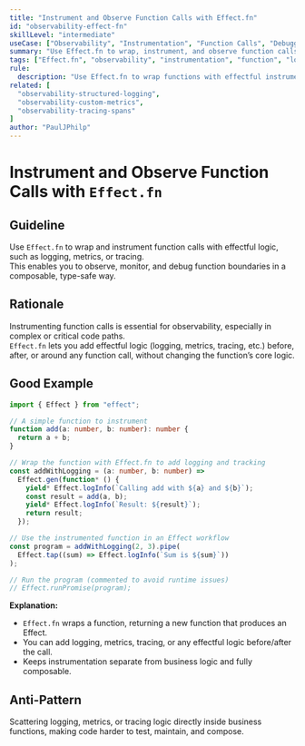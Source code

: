 ```yaml
---
title: "Instrument and Observe Function Calls with Effect.fn"
id: "observability-effect-fn"
skillLevel: "intermediate"
useCase: ["Observability", "Instrumentation", "Function Calls", "Debugging"]
summary: "Use Effect.fn to wrap, instrument, and observe function calls, enabling composable logging, metrics, and tracing at function boundaries."
tags: ["Effect.fn", "observability", "instrumentation", "function", "logging", "metrics", "tracing"]
rule:
  description: "Use Effect.fn to wrap functions with effectful instrumentation, such as logging, metrics, or tracing, in a composable and type-safe way."
related: [
  "observability-structured-logging",
  "observability-custom-metrics",
  "observability-tracing-spans"
]
author: "PaulJPhilp"
---
```


# Instrument and Observe Function Calls with `Effect.fn`

## Guideline

Use `Effect.fn` to wrap and instrument function calls with effectful logic, such as logging, metrics, or tracing.  
This enables you to observe, monitor, and debug function boundaries in a composable, type-safe way.

## Rationale

Instrumenting function calls is essential for observability, especially in complex or critical code paths.  
`Effect.fn` lets you add effectful logic (logging, metrics, tracing, etc.) before, after, or around any function call, without changing the function’s core logic.

## Good Example

```typescript
import { Effect } from "effect";

// A simple function to instrument
function add(a: number, b: number): number {
  return a + b;
}

// Wrap the function with Effect.fn to add logging and tracking
const addWithLogging = (a: number, b: number) =>
  Effect.gen(function* () {
    yield* Effect.logInfo(`Calling add with ${a} and ${b}`);
    const result = add(a, b);
    yield* Effect.logInfo(`Result: ${result}`);
    return result;
  });

// Use the instrumented function in an Effect workflow
const program = addWithLogging(2, 3).pipe(
  Effect.tap((sum) => Effect.logInfo(`Sum is ${sum}`))
);

// Run the program (commented to avoid runtime issues)
// Effect.runPromise(program);

```

**Explanation:**  
- `Effect.fn` wraps a function, returning a new function that produces an Effect.
- You can add logging, metrics, tracing, or any effectful logic before/after the call.
- Keeps instrumentation separate from business logic and fully composable.

## Anti-Pattern

Scattering logging, metrics, or tracing logic directly inside business functions, making code harder to test, maintain, and compose.